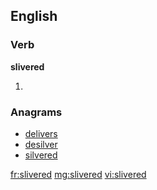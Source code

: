 ==English==

===Verb===
'''slivered'''

# {{past of|sliver}}

===Anagrams===
* [[delivers#English|delivers]]
* [[desilver#English|desilver]]
* [[silvered#English|silvered]]

[[fr:slivered]]
[[mg:slivered]]
[[vi:slivered]]
